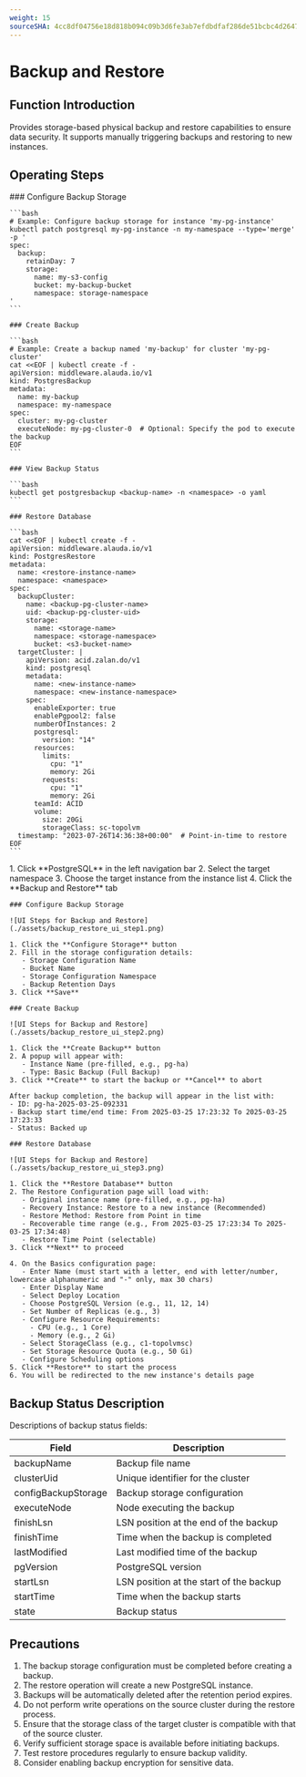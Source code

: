 ```yaml
---
weight: 15
sourceSHA: 4cc8df04756e18d818b094c09b3d6fe3ab7efdbdfaf286de51bcbc4d264774b9
---
```


# Backup and Restore

## Function Introduction

Provides storage-based physical backup and restore capabilities to ensure data security. It supports manually triggering backups and restoring to new instances.

## Operating Steps

<Tabs>
  <Tab label="CLI">
    ### Configure Backup Storage

    ```bash
    # Example: Configure backup storage for instance 'my-pg-instance'
    kubectl patch postgresql my-pg-instance -n my-namespace --type='merge' -p '
    spec:
      backup:
        retainDay: 7
        storage:
          name: my-s3-config
          bucket: my-backup-bucket
          namespace: storage-namespace
    '
    ```

    ### Create Backup

    ```bash
    # Example: Create a backup named 'my-backup' for cluster 'my-pg-cluster'
    cat <<EOF | kubectl create -f -
    apiVersion: middleware.alauda.io/v1
    kind: PostgresBackup
    metadata:
      name: my-backup
      namespace: my-namespace
    spec:
      cluster: my-pg-cluster
      executeNode: my-pg-cluster-0  # Optional: Specify the pod to execute the backup
    EOF
    ```

    ### View Backup Status

    ```bash
    kubectl get postgresbackup <backup-name> -n <namespace> -o yaml
    ```

    ### Restore Database

    ```bash
    cat <<EOF | kubectl create -f -
    apiVersion: middleware.alauda.io/v1
    kind: PostgresRestore
    metadata:
      name: <restore-instance-name>
      namespace: <namespace>
    spec:
      backupCluster:
        name: <backup-pg-cluster-name>
        uid: <backup-pg-cluster-uid>
        storage:
          name: <storage-name>
          namespace: <storage-namespace>
          bucket: <s3-bucket-name>
      targetCluster: |
        apiVersion: acid.zalan.do/v1
        kind: postgresql
        metadata:
          name: <new-instance-name>
          namespace: <new-instance-namespace>
        spec:
          enableExporter: true
          enablePgpool2: false
          numberOfInstances: 2
          postgresql:
            version: "14"
          resources:
            limits:
              cpu: "1"
              memory: 2Gi
            requests:
              cpu: "1"
              memory: 2Gi
          teamId: ACID
          volume:
            size: 20Gi
            storageClass: sc-topolvm
      timestamp: "2023-07-26T14:36:38+00:00"  # Point-in-time to restore
    EOF
    ```
  </Tab>

  <Tab label="Web Console">
    1. Click **PostgreSQL** in the left navigation bar
    2. Select the target namespace
    3. Choose the target instance from the instance list
    4. Click the **Backup and Restore** tab

    ### Configure Backup Storage
    
    ![UI Steps for Backup and Restore](./assets/backup_restore_ui_step1.png)
    
    1. Click the **Configure Storage** button
    2. Fill in the storage configuration details:
       - Storage Configuration Name
       - Bucket Name
       - Storage Configuration Namespace
       - Backup Retention Days
    3. Click **Save**

    ### Create Backup
    
    ![UI Steps for Backup and Restore](./assets/backup_restore_ui_step2.png)

    1. Click the **Create Backup** button
    2. A popup will appear with:
       - Instance Name (pre-filled, e.g., pg-ha)
       - Type: Basic Backup (Full Backup)
    3. Click **Create** to start the backup or **Cancel** to abort

    After backup completion, the backup will appear in the list with:
    - ID: pg-ha-2025-03-25-092331
    - Backup start time/end time: From 2025-03-25 17:23:32 To 2025-03-25 17:23:33
    - Status: Backed up

    ### Restore Database
    
    ![UI Steps for Backup and Restore](./assets/backup_restore_ui_step3.png)

    1. Click the **Restore Database** button
    2. The Restore Configuration page will load with:
       - Original instance name (pre-filled, e.g., pg-ha)
       - Recovery Instance: Restore to a new instance (Recommended)
       - Restore Method: Restore from Point in time
       - Recoverable time range (e.g., From 2025-03-25 17:23:34 To 2025-03-25 17:34:48)
       - Restore Time Point (selectable)
    3. Click **Next** to proceed

    4. On the Basics configuration page:
       - Enter Name (must start with a letter, end with letter/number, lowercase alphanumeric and "-" only, max 30 chars)
       - Enter Display Name
       - Select Deploy Location
       - Choose PostgreSQL Version (e.g., 11, 12, 14)
       - Set Number of Replicas (e.g., 3)
       - Configure Resource Requirements:
         - CPU (e.g., 1 Core)
         - Memory (e.g., 2 Gi)
       - Select StorageClass (e.g., c1-topolvmsc)
       - Set Storage Resource Quota (e.g., 50 Gi)
       - Configure Scheduling options
    5. Click **Restore** to start the process
    6. You will be redirected to the new instance's details page
  </Tab>
</Tabs>

## Backup Status Description

Descriptions of backup status fields:

| Field                | Description                             |
|----------------------|-----------------------------------------|
| backupName           | Backup file name                        |
| clusterUid           | Unique identifier for the cluster      |
| configBackupStorage  | Backup storage configuration            |
| executeNode          | Node executing the backup               |
| finishLsn            | LSN position at the end of the backup  |
| finishTime           | Time when the backup is completed      |
| lastModified         | Last modified time of the backup       |
| pgVersion            | PostgreSQL version                      |
| startLsn             | LSN position at the start of the backup|
| startTime            | Time when the backup starts            |
| state                | Backup status                           |

## Precautions

1. The backup storage configuration must be completed before creating a backup.
2. The restore operation will create a new PostgreSQL instance.
3. Backups will be automatically deleted after the retention period expires.
4. Do not perform write operations on the source cluster during the restore process.
5. Ensure that the storage class of the target cluster is compatible with that of the source cluster.
6. Verify sufficient storage space is available before initiating backups.
7. Test restore procedures regularly to ensure backup validity.
8. Consider enabling backup encryption for sensitive data.
